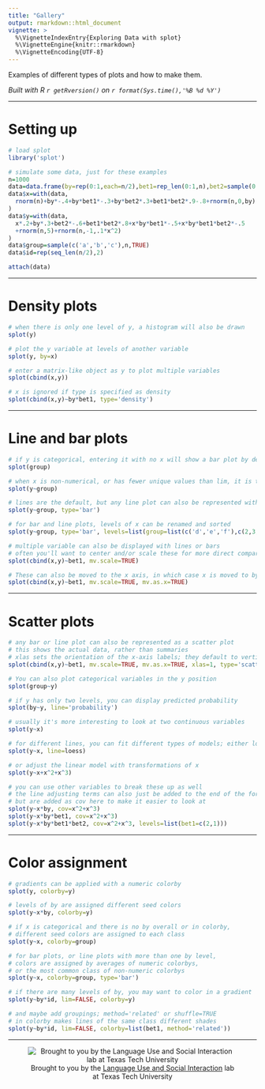 ```yaml
---
title: "Gallery"
output: rmarkdown::html_document
vignette: >
  %\VignetteIndexEntry{Exploring Data with splot}
  %\VignetteEngine{knitr::rmarkdown}
  %\VignetteEncoding{UTF-8}
---
```


Examples of different types of plots and how to make them.

*Built with R 
`r getRversion()`
on 
`r format(Sys.time(),'%B %d %Y')`*

***
# Setting up
```r
# load splot
library('splot')

# simulate some data, just for these examples
n=1000
data=data.frame(by=rep(0:1,each=n/2),bet1=rep_len(0:1,n),bet2=sample(0:1,n,TRUE))
data$x=with(data,
  rnorm(n)+by*-.4+by*bet1*-.3+by*bet2*.3+bet1*bet2*.9-.8+rnorm(n,0,by)
)
data$y=with(data,
  x*.2+by*.3+bet2*-.6+bet1*bet2*.8+x*by*bet1*-.5+x*by*bet1*bet2*-.5
  +rnorm(n,5)+rnorm(n,-1,.1*x^2)
)
data$group=sample(c('a','b','c'),n,TRUE)
data$id=rep(seq_len(n/2),2)

attach(data)
```

***
# Density plots

```r
# when there is only one level of y, a histogram will also be drawn
splot(y)

# plot the y variable at levels of another variable
splot(y, by=x)

# enter a matrix-like object as y to plot multiple variables
splot(cbind(x,y))

# x is ignored if type is specified as density
splot(cbind(x,y)~by*bet1, type='density')
```

***
# Line and bar plots

```r
# if y is categorical, entering it with no x will show a bar plot by default
splot(group)

# when x is non-numerical, or has fewer unique values than lim, it is treated as categorical
splot(y~group)

# lines are the default, but any line plot can also be represented with bars
splot(y~group, type='bar')

# for bar and line plots, levels of x can be renamed and sorted
splot(y~group, type='bar', levels=list(group=list(c('d','e','f'),c(2,3,1))))

# multiple variable can also be displayed with lines or bars
# often you'll want to center and/or scale these for more direct comparison
splot(cbind(x,y)~bet1, mv.scale=TRUE)

# These can also be moved to the x axis, in which case x is moved to by
splot(cbind(x,y)~bet1, mv.scale=TRUE, mv.as.x=TRUE)

```

***
# Scatter plots

```r
# any bar or line plot can also be represented as a scatter plot
# this shows the actual data, rather than summaries
# xlas sets the orientation of the x-axis labels; they default to vertical at the moment
splot(cbind(x,y)~bet1, mv.scale=TRUE, mv.as.x=TRUE, xlas=1, type='scatter')

# You can also plot categorical variables in the y position
splot(group~y)

# if y has only two levels, you can display predicted probability
splot(by~y, line='probability')

# usually it's more interesting to look at two continuous variables
splot(y~x)

# for different lines, you can fit different types of models; either loess or spline
splot(y~x, line=loess)

# or adjust the linear model with transformations of x
splot(y~x+x^2+x^3)

# you can use other variables to break these up as well
# the line adjusting terms can also just be added to the end of the formula,
# but are added as cov here to make it easier to look at
splot(y~x*by, cov=x^2+x^3)
splot(y~x*by*bet1, cov=x^2+x^3)
splot(y~x*by*bet1*bet2, cov=x^2+x^3, levels=list(bet1=c(2,1)))
```

***

# Color assignment
```r
# gradients can be applied with a numeric colorby
splot(y, colorby=y)

# levels of by are assigned different seed colors
splot(y~x*by, colorby=y)

# if x is categorical and there is no by overall or in colorby,
# different seed colors are assigned to each class
splot(y~x, colorby=group)

# for bar plots, or line plots with more than one by level,
# colors are assigned by averages of numeric colorbys,
# or the most common class of non-numeric colorbys
splot(y~x, colorby=group, type='bar')

# if there are many levels of by, you may want to color in a gradient
splot(y~by*id, lim=FALSE, colorby=y)

# and maybe add groupings; method='related' or shuffle=TRUE
# in colorby makes lines of the same class different shades
splot(y~by*id, lim=FALSE, colorby=list(bet1, method='related'))
```

***
<div style='text-align:center'>
![Brought to you by the <a href="https://www.depts.ttu.edu/psy/lusi/resources.php" target="_blank">Language Use and Social Interaction</a> lab at Texas Tech University](https://www.depts.ttu.edu/psy/lusi/files/lusi.jpg)
</div>
